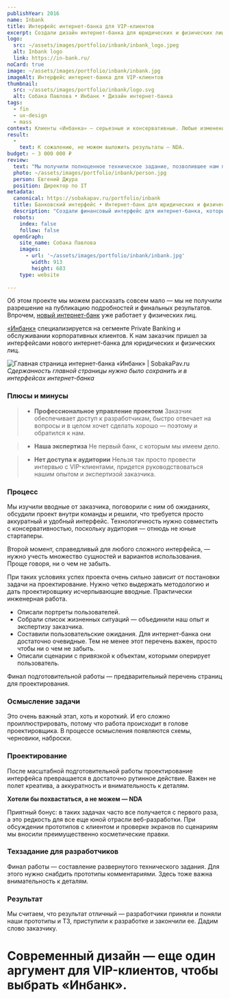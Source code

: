 ```yaml
---
publishYear: 2016
name: Inbank
title: Интерфейс интернет-банка для VIP-клиентов
excerpt: Создали дизайн интернет-банка для юридических и физических лиц и разработали подробное техническое задание.
logo:
  src: ~/assets/images/portfolio/inbank/inbank_logo.jpeg
  alt: Inbank logo
  link: https://in-bank.ru/
noCard: true
image: ~/assets/images/portfolio/inbank/inbank.jpg
imageAlt: Интерфейс интернет-банка для VIP-клиентов
thumbnail:
  src: ~/assets/images/portfolio/inbank/logo.svg
  alt: Собака Павлова • Инбанк • Дизайн интернет-банка
tags:
  - fin
  - ux-design
  - mass 
context: Клиенты «Инбанка» — серьезные и консервативные. Любые изменения, включая дизайн, должны быть осторожными, обоснованными, технологичными и ни в коем случае не модными.
result:
  -
    text: К сожалению, не можем выложить результаты — NDA.
budget: ~ 3 000 000 ₽
review: 
  text: "Мы получили полноценное техническое задание, позволившее нам приступить к реализации новых версий наших систем. Как представитель заказчика я благодарен сотрудникам ООО \"Собака Павлова\" за качественно выполненную работу, конструктивное взаимодействие и заинтересованность в конечном результате."
  photo: ~/assets/images/portfolio/inbank/person.jpg
  person: Евгений Джура
  position: Директор по IT
metadata:
  canonical: https://sobakapav.ru/portfolio/inbank
  title: Банковский интерфейс • Интернет-банк для юридических и физических лиц (кейс)
  description: "Создали финансовый интерфейс для интернет-банка, которым пользуются консервативные люди. На основе дизайна собрали техническое задание для разработчиков."
  robots:
    index: false
    follow: false
  openGraph:
    site_name: Собака Павлова
    images:
      - url: '~/assets/images/portfolio/inbank/inbank.jpg'
        width: 913
        height: 683
    type: website
  
---
```


Об этом проекте мы можем рассказать совсем мало — мы не получили разрешение на публикацию подробностей и финальных результатов. Впрочем, [новый интернет-банк](https://www.in-bank.ru/personal/) уже работает у физических лиц.

[«Инбанк»](http://www.in-bank.ru/) специализируется на сегменте Private Banking и обслуживании корпоративных клиентов. К нам заказчик пришел за интерфейсами нового интернет-банка для юридических и физических лиц.

![Главная страница интернет-банка «Инбанк» | SobakaPav.ru](~/assets/images/portfolio/inbank/1.png)
_Сдержанность главной страницы нужно было сохранить и в интерфейсах интернет-банка_

### Плюсы и минусы

>+ **Профессиональное управление проектом**
>Заказчик обеспечивает доступ к разработчикам, быстро отвечает на вопросы и в целом хочет сделать хорошо — поэтому и обратился к нам.

>+ **Наша экспертиза**
>Не первый банк, с которым мы имеем дело.

>- **Нет доступа к аудитории**
>Нельзя так просто провести интервью с VIP-клиентами, придется руководствоваться нашим опытом и экспертизой заказчика.

### Процесс

Мы изучили вводные от заказчика, поговорили с ним об ожиданиях, обсудили проект внутри команды и решили, что требуется просто аккуратный и удобный интерфейс. Технологичность нужно совместить с консервативностью, поскольку аудитория — отнюдь не юные стартаперы.

Второй момент, справедливый для любого сложного интерфейса, — нужно учесть множество сущностей и вариантов использования. Проще говоря, ни о чем не забыть.

При таких условиях успех проекта очень сильно зависит от постановки задачи на проектирование. Нужно четко выдержать методологию и дать проектировщику исчерпывающие вводные. Практически инженерная работа.

- Описали портреты пользователей.
- Собрали список жизненных ситуаций — объединили наш опыт и экспертизу заказчика.
- Составили пользовательские ожидания. Для интернет-банка они достаточно очевидные. Тем не менее этот перечень важен, просто чтобы ни о чем не забыть.
- Описали сценарии с привязкой к объектам, которыми оперирует пользователь.

Финал подготовительной работы — предварительный перечень страниц для проектирования.

### Осмысление задачи

Это очень важный этап, хоть и короткий. И его сложно проиллюстрировать, потому что работа происходит в голове проектировщика. В процессе осмысления появляются схемы, черновики, наброски.

### Проектирование

После масштабной подготовительной работы проектирование интерфейса превращается в достаточно рутинное действие. Важен не полет креатива, а аккуратность и внимательность к деталям.

**Хотели бы похвастаться, а не можем — NDA**

Приятный бонус: в таких задачах часто все получается с первого раза, а это редкость для все еще юной отрасли веб-разработки. При обсуждении прототипов с клиентом и проверке экранов по сценариям мы вносили преимущественно косметические правки.

### Техзадание для разработчиков

Финал работы — составление развернутого технического задания. Для этого нужно снабдить прототипы комментариями. Здесь тоже важна внимательность к деталям.

### Результат

Мы считаем, что результат отличный — разработчики приняли и поняли наши прототипы и ТЗ, приступили к разработке и закончили ее. Дадим слово заказчику.

# Современный дизайн — еще один аргумент для VIP-клиентов, чтобы выбрать «Инбанк».
